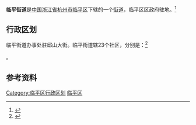 {{otheruse|临平|临平}}
{{中国乡级行政区
|景观照片文件名 =201806 Linping Intime City.jpg
|景观照片描述 = 临平银泰城（2018年6月）
|汉语拼音 = 
|其他语言 = 
|其他语言名称 = 
|旧称 = 
|地名出处 = 
|位置图文件名 = 
|位置图描述 = 
|自定义图片= 
|建置时间 = 
|政府驻地 = 
|毗邻 = 
|总面积 = 35.22[[平方公里|平方公里]]
|总人口 = 
|总人口年份 = 
|户籍人口 = 
|户籍人口年份 = 
|常住人口 = 7.3384万人
|常住人口年份 = 2011
|人口密度 = 2083.59人/km²
|GDP = 
|GDP年份 = 
|邮政编码 = 311100
|电话区号 = 571
|官方网站 = 
|网站名称 = 
|33/01/10/001/000
}}
'''临平街道'''是[[中华人民共和国|中国]][[浙江省|浙江省]][[杭州市|杭州市]][[临平区|临平区]]下辖的一个[[街道|街道]]，临平区区政府驻地。<ref>{{PRC admin/ref sgc|{{PRC admin/parent|33/01/10/001/000}}}}</ref>

== 行政区划 ==
临平街道办事处驻邱山大街。临平街道辖23个社区，分别是：<ref>{{PRC admin/ref sgc|33/01/10/001/000}}</ref>

{{PRC admin/children|33/01/10/001/000}}。

== 参考资料 ==
{{reflist}}

{{Hangzhou-stub}}
{{浙江省杭州市临平区行政区划}}
[[Category:临平区行政区划|Category:临平区行政区划]]
[[Category:杭州市街道_(行政区划)|临平区]]